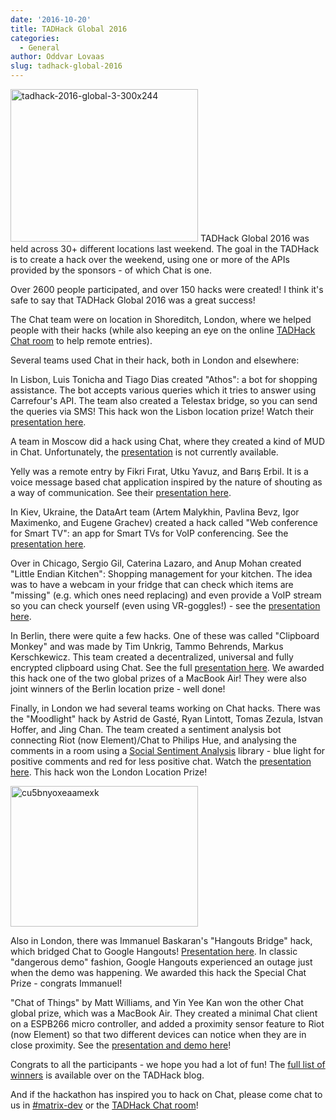 ```yaml
---
date: '2016-10-20'
title: TADHack Global 2016
categories:
  - General
author: Oddvar Lovaas
slug: tadhack-global-2016
---
```


<img src="/blog/wp-content/uploads/2016/10/TADHack-2016-Global-3-300x244.png" alt="tadhack-2016-global-3-300x244" width="300" height="244" class="alignleft size-full wp-image-1796" />
TADHack Global 2016 was held across 30+ different locations last weekend. The goal in the TADHack is to create a hack over the weekend, using one or more of the APIs provided by the sponsors - of which Chat is one. 

Over 2600 people participated, and over 150 hacks were created! I think it's safe to say that TADHack Global 2016 was a great success!

The Chat team were on location in Shoreditch, London, where we helped people with their hacks (while also keeping an eye on the online <a href="https://to.chat.dingshunyu.top/#/#tadhack-tadmentor-matrix:matrix.org">TADHack Chat room</a> to help remote entries). 


Several teams used Chat in their hack, both in London and elsewhere:

In Lisbon, Luis Tonicha and Tiago Dias created "Athos": a bot for shopping assistance. The bot accepts various queries which it tries to answer using Carrefour's API. The team also created a Telestax bridge, so you can send the queries via SMS! This hack won the Lisbon location prize! Watch their <a href="https://www.youtube.com/watch?v=sskei22iquQ&t=7m20s">presentation here</a>.

A team in Moscow did a hack using Chat, where they created a kind of MUD in Chat. Unfortunately, the <a href="https://www.youtube.com/watch?v=i0Y7VmeWX5c&t=3h40m20s">presentation</a> is not currently available.

Yelly was a remote entry by Fikri Fırat, Utku Yavuz, and Barış Erbil. It is a voice message based chat application inspired by the nature of shouting as a way of communication. See their <a href="https://youtu.be/Q7ePIZ3Y5hg">presentation here</a>.

In Kiev, Ukraine, the DataArt team (Artem Malykhin, Pavlina Bevz, Igor Maximenko, and Eugene Grachev) created a hack called "Web conference for Smart TV": an app for Smart TVs for VoIP conferencing. See the <a href="https://www.youtube.com/watch?v=EK1DwvRvdd4&t=13m50s">presentation here</a>.

Over in Chicago, Sergio Gil, Caterina Lazaro, and Anup Mohan created "Little Endian Kitchen": Shopping management for your kitchen. The idea was to have a webcam in your fridge that can check which items are "missing" (e.g. which ones need replacing) and even provide a VoIP stream so you can check yourself (even using VR-goggles!) - see the <a href="https://www.youtube.com/watch?v=CiIiO6vs_So&t=32m46s">presentation here</a>.

In Berlin, there were quite a few hacks. One of these was called "Clipboard Monkey" and was made by Tim Unkrig, Tammo Behrends, Markus Kerschkewicz. This team created a decentralized, universal and fully encrypted clipboard using Chat. See the full <a href="https://www.youtube.com/watch?v=nrconLsom00&t=20m20s">presentation here</a>. We awarded this hack one of the two global prizes of a MacBook Air! They were also joint winners of the Berlin location prize - well done!

Finally, in London we had several teams working on Chat hacks. There was the "Moodlight" hack by Astrid de Gasté, Ryan Lintott, Tomas Zezula, Istvan Hoffer, and Jing Chan. The team created a sentiment analysis bot connecting Riot (now Element)/Chat to Philips Hue, and analysing the comments in a room using a <a href="https://algorithmia.com/algorithms/nlp/SocialSentimentAnalysis">Social Sentiment Analysis</a> library - blue light for positive comments and red for less positive chat. Watch the <a href="https://www.youtube.com/watch?v=X41RbOKTrbE&t=29m">presentation here</a>. This hack won the London Location Prize!

<img src="/blog/wp-content/uploads/2016/10/Cu5BNyoXEAAmexk-300x225.jpg" alt="cu5bnyoxeaamexk" width="300" height="225" class="alignleft size-medium wp-image-1794" />

Also in London, there was Immanuel Baskaran's "Hangouts Bridge" hack, which bridged Chat to Google Hangouts! <a href="https://www.youtube.com/watch?v=X41RbOKTrbE&t=17m31s">Presentation here</a>. In classic "dangerous demo" fashion, Google Hangouts experienced an outage just when the demo was happening. We awarded this hack the Special Chat Prize - congrats Immanuel!

"Chat of Things" by Matt Williams, and Yin Yee Kan won the other Chat global prize, which was a MacBook Air. They created a minimal Chat client on a ESPB266 micro controller, and added a proximity sensor feature to Riot (now Element) so that two different devices can notice when they are in close proximity. See the <a href="https://www.youtube.com/watch?v=X41RbOKTrbE&t=11m30s">presentation and demo here</a>!

Congrats to all the participants - we hope you had a lot of fun! The <a href="http://blog.tadhack.com/2016/10/16/tadhack-2016-winners/">full list of winners</a> is available over on the TADHack blog.

And if the hackathon has inspired you to hack on Chat, please come chat to us in <a href="https://to.chat.dingshunyu.top/#/#matrix-dev:matrix.org">#matrix-dev</a> or the <a href="https://to.chat.dingshunyu.top/#/#tadhack-tadmentor-matrix:matrix.org">TADHack Chat room</a>!